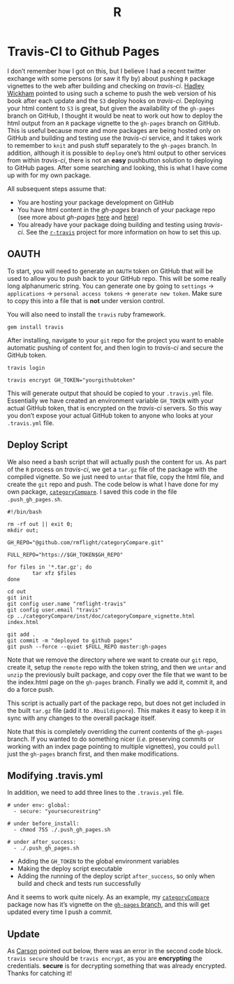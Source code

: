 % R

# Travis-CI to Github Pages

I don't remember how I got on this, but I believe I had a recent twitter exchange with some persons (or saw it fly by) about pushing `R` package vignettes to the web after building and checking on *travis-ci*. [Hadley Wickham](https://twitter.com/hadleywickham) pointed to using such a scheme to push the web version of his book after each update and the `S3` deploy hooks on *travis-ci*. Deploying your html content to `S3` is great, but given the availability of the `gh-pages` branch on GitHub, I thought it would be neat to work out how to deploy the html output from an `R` package vignette to the `gh-pages` branch on GitHub. This is useful because more and more packages are being hosted only on GitHub and building and testing use the *travis-ci* service, and it takes work to remember to `knit` and push stuff separately to the `gh-pages` branch. In addition, although it is possible to `deploy` one's html output to other services from within *travis-ci*, there is not an **easy** pushbutton solution to deploying to GitHub pages. After some searching and looking, this is what I have come up with for my own package.

All subsequent steps assume that:

  * You are hosting your package development on GitHub
  * You have html content in the *gh-pages* branch of your package repo (see more about *gh-pages* [here](https://help.github.com/articles/creating-project-pages-manually/) and [here](https://help.github.com/categories/github-pages-basics/))
  * You already have your package doing building and testing using *travis-ci*. See the [`r-travis`](https://github.com/craigcitro/r-travis) project for more information on how to set this up.

## OAUTH

To start, you will need to generate an `OAUTH` token on GitHub that will be used to allow you to push back to your GitHub repo. This will be some really long alphanumeric string. You can generate one by going to `settings` -> `applications` -> `personal access tokens` -> `generate new token`. Make sure to copy this into a file that is **not** under version control. 

You will also need to install the `travis` ruby framework.

```
gem install travis
```

After installing, navigate to your `git` repo for the project you want to enable automatic pushing of content for, and then login to *travis-ci* and secure the GitHub token.

```
travis login

travis encrypt GH_TOKEN="yourgithubtoken"
```

This will generate output that should be copied to your `.travis.yml` file. Essentially we have created an environment variable `GH_TOKEN` with your actual GitHub token, that is encrypted on the *travis-ci* servers. So this way you don't expose your actual GitHub token to anyone who looks at your `.travis.yml` file.

## Deploy Script

We also need a bash script that will actually push the content for us. As part of the `R` process on *travis-ci*, we get a `tar.gz` file of the package with the compiled vignette. So we just need to `untar` that file, copy the html file, and create the `git` repo and push. The code below is what I have done for my own package, [`categoryCompare`](https://github.com/rmflight/categoryCompare). I saved this code in the file `.push_gh_pages.sh`.

```
#!/bin/bash

rm -rf out || exit 0;
mkdir out;

GH_REPO="@github.com/rmflight/categoryCompare.git"

FULL_REPO="https://$GH_TOKEN$GH_REPO"

for files in '*.tar.gz'; do
        tar xfz $files
done

cd out
git init
git config user.name "rmflight-travis"
git config user.email "travis"
cp ../categoryCompare/inst/doc/categoryCompare_vignette.html index.html

git add .
git commit -m "deployed to github pages"
git push --force --quiet $FULL_REPO master:gh-pages
```

Note that we remove the directory where we want to create our `git` repo, create it, setup the `remote` repo with the token string, and then we `untar` and `unzip` the previously built package, and copy over the file that we want to be the index.html page on the `gh-pages` branch. Finally we add it, commit it, and do a force push.

This script is actually part of the package repo, but does not get included in the built `tar.gz` file (add it to `.Rbuildignore`). This makes it easy to keep it in sync with any changes to the overall package itself. 

Note that this is completely overriding the current contents of the `gh-pages` branch. If you wanted to do something nicer (*i.e.* preserving commits or working with an index page pointing to multiple vignettes), you could `pull` just the `gh-pages` branch first, and then make modifications.

## Modifying .travis.yml

In addition, we need to add three lines to the `.travis.yml` file. 

```
# under env: global:
  - secure: "yoursecurestring"

# under before_install:
  - chmod 755 ./.push_gh_pages.sh

# under after_success:
  - ./.push_gh_pages.sh
```

  * Adding the `GH_TOKEN` to the global environment variables
  * Making the deploy script executable
  * Adding the running of the deploy script `after_success`, so only when build and check and tests run successfully


And it seems to work quite nicely. As an example, my [`categoryCompare`](https://github.com/rmflight/categoryCompare) package now has it's vignette on the [`gh-pages` branch](http://rmflight.github.io/categoryCompare/), and this will get updated every time I push a commit. 

## Update

As [Carson](https://twitter.com/cpsievert) pointed out below, there was an error in the second code block. `travis secure` should be `travis encrypt`, as you are **encrypting** the credentials. **secure** is for decrypting something that was already encrypted. Thanks for catching it!